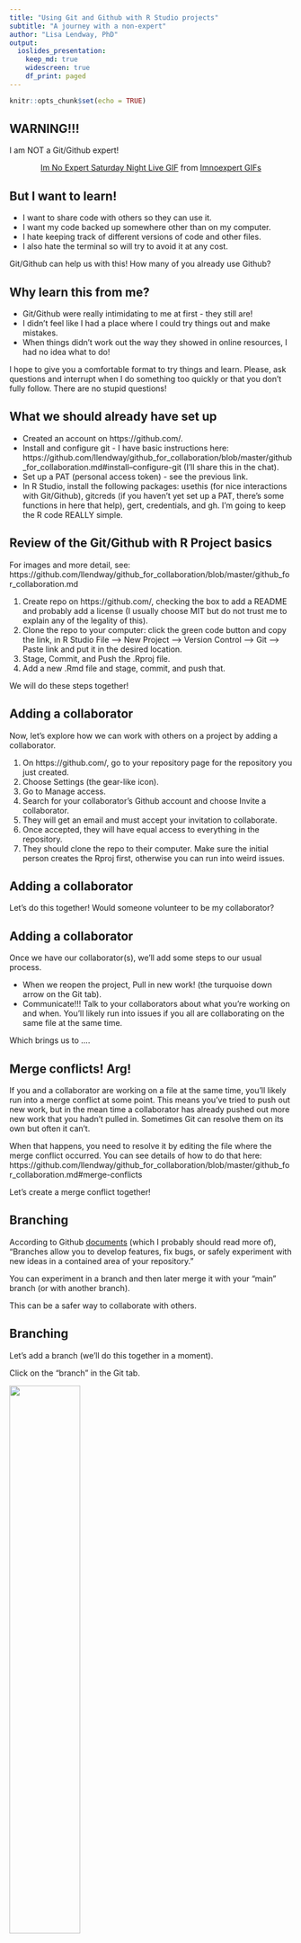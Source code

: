 ```yaml
---
title: "Using Git and Github with R Studio projects"
subtitle: "A journey with a non-expert"
author: "Lisa Lendway, PhD"
output: 
  ioslides_presentation:
    keep_md: true
    widescreen: true
    df_print: paged
---
```


```r
knitr::opts_chunk$set(echo = TRUE)
```

## WARNING!!!

I am NOT a Git/Github expert!

<center>

<div class="tenor-gif-embed" data-postid="21632152" data-share-method="host" data-width="40%" data-aspect-ratio="1.0"><a href="https://tenor.com/view/im-no-expert-saturday-night-live-im-not-apro-im-not-an-expert-iam-not-that-expert-with-it-gif-21632152">Im No Expert Saturday Night Live GIF</a> from <a href="https://tenor.com/search/imnoexpert-gifs">Imnoexpert GIFs</a></div><script type="text/javascript" async src="https://tenor.com/embed.js"></script>

</center>

## But I want to learn!

* I want to share code with others so they can use it.  
* I want my code backed up somewhere other than on my computer.  
* I hate keeping track of different versions of code and other files.  
* I also hate the terminal so will try to avoid it at any cost.

Git/Github can help us with this! How many of you already use Github? 

## Why learn this from me?

* Git/Github were really intimidating to me at first - they still are!  
* I didn't feel like I had a place where I could try things out and make mistakes.  
* When things didn't work out the way they showed in online resources, I had no idea what to do!  

I hope to give you a comfortable format to try things and learn. Please, ask questions and interrupt when I do something too quickly or that you don't fully follow. There are no stupid questions!


## What we should already have set up

* Created an account on https://github.com/.
* Install and configure git - I have basic instructions here: https://github.com/llendway/github_for_collaboration/blob/master/github_for_collaboration.md#install--configure-git (I'll share this in the chat).  
* Set up a PAT (personal access token) - see the previous link.  
* In R Studio, install the following packages: usethis (for nice interactions with Git/Github), gitcreds (if you haven't yet set up a PAT, there's some functions in here that help), gert, credentials, and gh. I'm going to keep the R code REALLY simple.


## Review of the Git/Github with R Project basics 

For images and more detail, see: https://github.com/llendway/github_for_collaboration/blob/master/github_for_collaboration.md

1. Create repo on https://github.com/, checking the box to add a README and probably add a license (I usually choose MIT but do not trust me to explain any of the legality of this).  
2. Clone the repo to your computer: click the green code button and copy the link, in R Studio File --> New Project --> Version Control --> Git --> Paste link and put it in the desired location.  
3. Stage, Commit, and Push the .Rproj file.  
4. Add a new .Rmd file and stage, commit, and push that.

We will do these steps together!

## Adding a collaborator

Now, let's explore how we can work with others on a project by adding a collaborator.

1. On https://github.com/, go to your repository page for the repository you just created. 
2. Choose Settings (the gear-like icon).  
3. Go to Manage access. 
4. Search for your collaborator's Github account and choose Invite a collaborator.  
5. They will get an email and must accept your invitation to collaborate. 
6. Once accepted, they will have equal access to everything in the repository.  
7. They should clone the repo to their computer. Make sure the initial person creates the Rproj first, otherwise you can run into weird issues.

## Adding a collaborator

Let's do this together! Would someone volunteer to be my collaborator?

## Adding a collaborator

Once we have our collaborator(s), we'll add some steps to our usual process. 

* When we reopen the project, Pull in new work! (the turquoise down arrow on the Git tab).
* Communicate!!! Talk to your collaborators about what you're working on and when. You'll likely run into issues if you all are collaborating on the same file at the same time. 

Which brings us to ....

## Merge conflicts! Arg!

If you and a collaborator are working on a file at the same time, you'll likely run into a merge conflict at some point. This means you've tried to push out new work, but in the mean time a collaborator has already pushed out more new work that you hadn't pulled in. Sometimes Git can resolve them on its own but often it can't.

When that happens, you need to resolve it by editing the file where the merge conflict occurred. You can see details of how to do that here: https://github.com/llendway/github_for_collaboration/blob/master/github_for_collaboration.md#merge-conflicts

Let's create a merge conflict together!

## Branching

According to Github [documents](https://docs.github.com/en/github/collaborating-with-pull-requests/proposing-changes-to-your-work-with-pull-requests/about-branches) (which I probably should read more of), "Branches allow you to develop features, fix bugs, or safely experiment with new ideas in a contained area of your repository." 

You can experiment in a branch and then later merge it with your "main" branch (or with another branch). 

This can be a safer way to collaborate with others.


## Branching

Let's add a branch (we'll do this together in a moment).

Click on the "branch" in the Git tab.  


![](images/branch.png){width="50%"}



## Branching

Give it a name and create. You'll see this after you do. 

![](images/branch_created.png){width="50%"}

You can also see the new branch on Github. Let's do these steps together.

## Branching

Now that we have a branch, let's use it. Make a change to a file in the new branch (we'll just use the README). Commit and push the changed file. On Github, you'll see a message like this:

![](images/branch_compare_pr.png){width="90%"}

If I'm collaborating, the collaborator can pull in changes to see the new branch. 

Let's do this together. Make a few commits and pushes.


## Branching - merging to main

Once we are satisfied with the work we did in our branch, we'll want to merge it back to the main branch. Go out to Github and click on the Compare & pull request button in the new branch. This is creating a pull request - asking someone (in this case yourself) to pull in the changes you're about to merge. Fill in the fields and click Create pull request.

![](images/branch_pr.png){width="50%"}

## Branching - merging to main

I could keep making changes, committing, and pushing. If I'm finished, and since I didn't make any difficult changes, it can be merged automatically - this won't always be the case.

![](images/branch_merge.png){width="90%"}

Click Merge pull request.

## Branching - merging to main w/ conflict

What if I (or my collaborator) made changes to the same file in the main branch, while I was making changes to it in the new branch? We'll have a merge conflict to resolve! Let's see those steps. First, we each make our changes and save, commit, and push.

<div class="columns-2">
![Change in new branch](images/1_change_in_new_branch.png){width="90%"}

![Change in main branch](images/2_change_in_main_branch.png){width="90%"}

</div>


## Branching - merging to main w/ conflict

In Github, click on the Compare & pull request button. This time, you'll see a screen like this - notice the red X message. Still click create pull request.

![](images/3_no_auto_merge.png){width="70%"}

## Branching - merging to main w/ conflict

On this screen, you can click the Resolve conflict button.

![](images/4_resolve_conflict.png){width="70%"}

## Branching - merging to main w/ conflict

An editor will open where you can make changes ... in this case, it's pretty easy to do it here, but I imagine this could get pretty complicated. I guess that's a good reason to do small steps in the branches so you don't run into those :)

![](images/5_conflict_editor.png){width="70%"}

## Branching - merging to main w/ conflict

Resolve the conflict and click Mark as resolved. Now you should be able to merge pull request as before and follow to the next steps as if you didn't have a merge conflict!

![](images/6_conflict_resolved.png){width="70%"}

## Branching - merging to main

Confirm that you really do want to merge the new branch with the main branch.

![](images/branch_confirm_merge.png){width="90%"}

## Branching - merging to main

If you don't need the branch anymore, you can delete it. 

![](images/branch_delete.png){width="90%"}

Then, go back to R Studio and pull in the changes, from the main branch.Note that it still shows up in R Studio so be careful you don't do work there (I can't figure out how to get rid of it).

## Pull requests (PRs)

Once you're comfortable using these tools on your own and with some trusted collaborators, you may want to start making suggestions to other people's code - maybe add a feature in your favorite package or even just suggesting a typo fix in some documentation. That's a pull request! 

We are going to use the instructions here: https://usethis.r-lib.org/articles/articles/pr-functions.html

And we're going to make pull requests to a PR practice repo I created: https://github.com/llendway/pr_practice

## Pull requests (PRs)

We will need to load the usethis library. You should also have the gert, credentials, and gh packages installed. (If anyone gets an error like this: "Error in validate_gh_pat(new_gh_pat(x)) : A GitHub PAT must consist of 40 hexadecimal digits", update the gh package or reinstall, see [this post](https://community.rstudio.com/t/usethis-use-github-error-in-validate-gh-pat/105737)).

```r
library(usethis)
```


## Pull requests - fork and clone

You are going to fork and clone the repo. Forking is putting it in your own Github repo and cloning it puts it on your computer. This function also sets the upstream remote to the original repo. This example uses my "other" GitHub account, which is pretty much a garbage account for me to practice with. 

```r
create_from_github("proflendway/test_pr")
```

You can change the default location, using `destdir` argument. If you are making a PR to your own repo, it won't fork it (since you already own it).

## Pull requests - fork and clone

After you run the code, you will see something like this, and I new RStudio window will open with this project open.

![](images/7_pr_fork.png){width="50%"}

## Pull requests - create branch

Next, we create a branch so changes we make take place outside of the main branch. In the `pr_init()` function, name your branch. Do this in the project that was just opened - you may need to reload the usethis library first.

```r
pr_init(branch = "expand_readme")
```

![](images/8_pr_branch.png){width="70%"}

## Pull requests - change, commit

It may take a second for the new branch to show up in RStudio. Make sure you are in that new branch (it says you are but double check). Make a small change, save, and commit the file.

![](images/8_pr_change_file.png){width="70%"}


## Pull requests - submit it!

Once you're finished making changes, use the `pr_push()` function (no arguments) to push out the changes to your copy of the repo on github. That will open a Github page and sets you up to make a PR!

<div class="columns-2">

![](images/9_pr_submit.png){width="95%"}

\
\
\


![](images/9_pr_makeit.png){width="95%"}

</div>

## Pull requests - message to maintainer

After creating the pull request, you can (and should!) write a message about the changes you are proposing.

![](images/9_pr_message.png){width="70%"}

## Pull requests - maintainer side

They could merge in Github, or [fancier things](https://usethis.r-lib.org/articles/articles/pr-functions.html#review-of-the-pull-request).

![](images/9_pr_maintainer.png){width="60%"}

## Pull request

Let's do it!

We're going to make pull requests to a PR practice repo I created: https://github.com/llendway/pr_practice

## Using the terminal ... queue scary music

I don't like the terminal, but sometimes I'm forced to use it. When I have to do that, my palms get sweaty, and I sometimes close my eyes and peak through my fingers after hitting return while I wait in fear to see what sort of mistake I might have made. I've learned a few Git commands that I feel comfortable enough to share.

There's a video of me doing these same things here: https://lisalendway.netlify.app/posts/2021-02-24-gitinrstudio/#i-use-the-terminal-and-come-out-alive

## Using the terminal

This first one doesn't actually require the terminal (yay!).

You save a file, but don't want those changes. You can right-click on the file in the Git tab and choose revert. You can also choose diff to see how it has changed from its last version. This will change the file back to the previous commit. So, if you've saved a lot and not committed, that could be a lot of changes.

## Using the terminal

You committed something you didn't actually want to commit. Or maybe you committed something that's too large to push to Github (that's usually my mistake). So, I need to "un-commit", which means heading to the terminal. In the terminal, run `git reset HEAD~1` which will bring back all the files you just committed as if they were never committed - you may need to refresh the Git pane. 

Then, you can make the changes you want, even deleting a file, and re-commit.

## Using the terminal

This time you committed and pushed. You may have made additional commits that you DO NOT CARE ABOUT. To revert to an old commit, use `git revert --no-commit <SHA>..HEAD` in the terminal, where `<SHA>` is the alpha numeric string that defines that commit. You can find the `<SHA>` in the history (the clock icon) in the Git tab.

## Using the terminal

This time you committed something, pushed it, and made more commits along the way.

We can go back to a previous commit and keep our new commits by using `git revert <SHA>` in the terminal. This will likely lead to a merge conflict (which you can resolve in RStudio) or put you in the VIM window (I don't even know what that means) where you should push `:q` as quickly as possible to escape.


## Resources

These slides: https://github.com/llendway/rladies_github_for_collab

My blog post, with video (thank you to my sister, Heather): https://lisalendway.netlify.app/posts/2021-02-24-gitinrstudio/

Happy Git with R by Jenny Bryan: https://happygitwithr.com/ - an amazing resource, especially after you're a little more comfortable with using Git and Github

The usethis Pull request helpers article: https://usethis.r-lib.org/articles/articles/pr-functions.html

Melanie Frazier's Guide, *GitHub: A beginner's guide to going back in time (aka fixing mistakes)*: https://ohi-science.org/news/github-going-back-in-time







